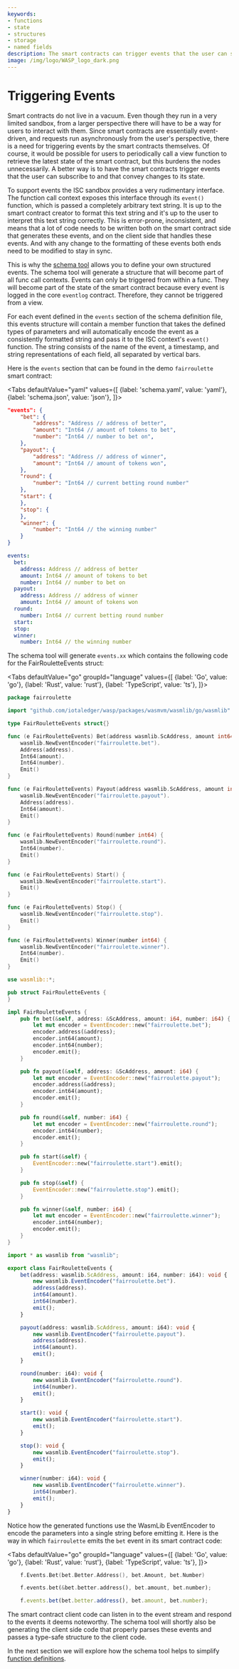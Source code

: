 ```yaml
---
keywords:
- functions
- state
- structures
- storage
- named fields
description: The smart contracts can trigger events that the user can subscribe to and that convey changes to its state.
image: /img/logo/WASP_logo_dark.png
---
```



# Triggering Events

Smart contracts do not live in a vacuum. Even though they run in a very limited
sandbox, from a larger perspective there will have to be a way for users to interact
with them. Since smart contracts are essentially event-driven, and requests run
asynchronously from the user's perspective, there is a need for triggering events by
the smart contracts themselves. Of course, it would be possible for users to
periodically call a view function to retrieve the latest state of the smart contract,
but this burdens the nodes unnecessarily. A better way is to have the smart contracts
trigger events that the user can subscribe to and that convey changes to its state.

To support events the ISC sandbox provides a very rudimentary interface. The function
call context exposes this interface through its `event()` function, which is passed a
completely arbitrary text string. It is up to the smart contract creator to format
this text string and it's up to the user to interpret this text string correctly. This
is error-prone, inconsistent, and means that a lot of code needs to be written both on
the smart contract side that generates these events, and on the client side that handles
these events. And with any change to the formatting of these events both ends need to be
modified to stay in sync.

This is why the [schema tool](usage.mdx) allows you to define your own structured events.
The schema tool will generate a structure that will become part of all func call contexts.
Events can only be triggered from within a func. They will become part of the state of the
smart contract because every event is logged in the core `eventlog` contract.
Therefore, they cannot be triggered from a view.

For each event defined in the `events` section of the schema definition file, this
events structure will contain a member function that takes the defined types of parameters
and will automatically encode the event as a consistently formatted string and pass it
to the ISC context's `event()` function. The string consists of the name of the event,
a timestamp, and string representations of each field, all separated by vertical bars.

Here is the `events` section that can be found in the demo `fairroulette` smart contract:

<Tabs defaultValue="yaml"
      values={[
          {label: 'schema.yaml', value: 'yaml'},
          {label: 'schema.json', value: 'json'},
      ]}>

<TabItem value="json">

```json
"events": {
    "bet": {
        "address": "Address // address of better",
        "amount": "Int64 // amount of tokens to bet",
        "number": "Int64 // number to bet on",
    },
    "payout": {
        "address": "Address // address of winner",
        "amount": "Int64 // amount of tokens won",
    },
    "round": {
        "number": "Int64 // current betting round number"
    },
    "start": {
    },
    "stop": {
    },
    "winner": {
        "number": "Int64 // the winning number"
    }
}
```

</TabItem>

<TabItem value="yaml">

```yaml
events:
  bet:
    address: Address // address of better
    amount: Int64 // amount of tokens to bet
    number: Int64 // number to bet on
  payout:
    address: Address // address of winner
    amount: Int64 // amount of tokens won
  round:
    number: Int64 // current betting round number
  start:
  stop:
  winner:
    number: Int64 // the winning number
```

</TabItem>
</Tabs>

The schema tool will generate `events.xx` which contains the following code for the
FairRouletteEvents struct:

<Tabs defaultValue="go"
      groupId="language"
      values={[
          {label: 'Go', value: 'go'},
          {label: 'Rust', value: 'rust'},
          {label: 'TypeScript', value: 'ts'},
      ]}>

<TabItem value="go">

```go
package fairroulette

import "github.com/iotaledger/wasp/packages/wasmvm/wasmlib/go/wasmlib"

type FairRouletteEvents struct{}

func (e FairRouletteEvents) Bet(address wasmlib.ScAddress, amount int64, number int64) {
    wasmlib.NewEventEncoder("fairroulette.bet").
    Address(address).
    Int64(amount).
    Int64(number).
    Emit()
}

func (e FairRouletteEvents) Payout(address wasmlib.ScAddress, amount int64) {
    wasmlib.NewEventEncoder("fairroulette.payout").
    Address(address).
    Int64(amount).
    Emit()
}

func (e FairRouletteEvents) Round(number int64) {
    wasmlib.NewEventEncoder("fairroulette.round").
    Int64(number).
    Emit()
}

func (e FairRouletteEvents) Start() {
    wasmlib.NewEventEncoder("fairroulette.start").
    Emit()
}

func (e FairRouletteEvents) Stop() {
    wasmlib.NewEventEncoder("fairroulette.stop").
    Emit()
}

func (e FairRouletteEvents) Winner(number int64) {
    wasmlib.NewEventEncoder("fairroulette.winner").
    Int64(number).
    Emit()
}
```

</TabItem>
<TabItem value="rust">

```rust
use wasmlib::*;

pub struct FairRouletteEvents {
}

impl FairRouletteEvents {
    pub fn bet(&self, address: &ScAddress, amount: i64, number: i64) {
        let mut encoder = EventEncoder::new("fairroulette.bet");
        encoder.address(&address);
        encoder.int64(amount);
        encoder.int64(number);
        encoder.emit();
    }

    pub fn payout(&self, address: &ScAddress, amount: i64) {
        let mut encoder = EventEncoder::new("fairroulette.payout");
        encoder.address(&address);
        encoder.int64(amount);
        encoder.emit();
    }

    pub fn round(&self, number: i64) {
        let mut encoder = EventEncoder::new("fairroulette.round");
        encoder.int64(number);
        encoder.emit();
    }

    pub fn start(&self) {
        EventEncoder::new("fairroulette.start").emit();
    }

    pub fn stop(&self) {
        EventEncoder::new("fairroulette.stop").emit();
    }

    pub fn winner(&self, number: i64) {
        let mut encoder = EventEncoder::new("fairroulette.winner");
        encoder.int64(number);
        encoder.emit();
    }
}
```

</TabItem>
<TabItem value="ts">

```ts
import * as wasmlib from "wasmlib";

export class FairRouletteEvents {
    bet(address: wasmlib.ScAddress, amount: i64, number: i64): void {
        new wasmlib.EventEncoder("fairroulette.bet").
        address(address).
        int64(amount).
        int64(number).
        emit();
    }

    payout(address: wasmlib.ScAddress, amount: i64): void {
        new wasmlib.EventEncoder("fairroulette.payout").
        address(address).
        int64(amount).
        emit();
    }

    round(number: i64): void {
        new wasmlib.EventEncoder("fairroulette.round").
        int64(number).
        emit();
    }

    start(): void {
        new wasmlib.EventEncoder("fairroulette.start").
        emit();
    }

    stop(): void {
        new wasmlib.EventEncoder("fairroulette.stop").
        emit();
    }

    winner(number: i64): void {
        new wasmlib.EventEncoder("fairroulette.winner").
        int64(number).
        emit();
    }
}
```

</TabItem>
</Tabs>

Notice how the generated functions use the WasmLib EventEncoder to encode the
parameters into a single string before emitting it. Here is the way in which
`fairroulette` emits the `bet` event in its smart contract code:


<Tabs defaultValue="go"
      groupId="language"
      values={[
          {label: 'Go', value: 'go'},
          {label: 'Rust', value: 'rust'},
          {label: 'TypeScript', value: 'ts'},
      ]}>

<TabItem value="go">

```go
    f.Events.Bet(bet.Better.Address(), bet.Amount, bet.Number)
```

</TabItem>
<TabItem value="rust">

```rust
    f.events.bet(&bet.better.address(), bet.amount, bet.number);
```

</TabItem>
<TabItem value="ts">

```ts
    f.events.bet(bet.better.address(), bet.amount, bet.number);
```

</TabItem>
</Tabs>

The smart contract client code can listen in to the event stream and respond to the
events it deems noteworthy. The schema tool will shortly also be generating the client
side code that properly parses these events and passes a type-safe structure to the
client code.

In the next section we will explore how the schema tool helps to simplify
[function definitions](funcs.mdx).
